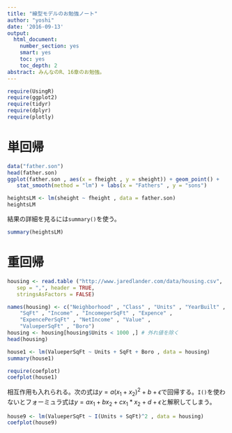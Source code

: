 ```yaml
---
title: "線型モデルのお勉強ノート"
author: "yoshi"
date: '2016-09-13'
output:
  html_document:
    number_section: yes
    smart: yes
    toc: yes
    toc_depth: 2
abstract: みんなのR、16章のお勉強。
---
```

```r
require(UsingR)
require(ggplot2)
require(tidyr)
require(dplyr)
require(plotly)
```
# 単回帰

```r
data("father.son")
head(father.son)
ggplot(father.son , aes(x = fheight , y = sheight)) + geom_point() +
   stat_smooth(method = "lm") + labs(x = "Fathers" , y = "sons")
```

```r
heightsLM <- lm(sheight ~ fheight , data = father.son)
heightsLM
```
結果の詳細を見るには`summary()`を使う。
```r
summary(heightsLM)
```
# 重回帰
```r
housing <- read.table ("http://www.jaredlander.com/data/housing.csv",
   sep = ",", header = TRUE,
   stringsAsFactors = FALSE)
```
```r
names(housing) <- c("Neighborhood" , "Class" , "Units" , "YearBuilt" ,
    "SqFt" , "Income" , "IncomeperSqFt" , "Expence" ,
    "ExpencePerSqFt" , "NetIncome" , "Value" ,
    "ValueperSqFt" , "Boro")
housing <- housing[housing$Units < 1000 ,] # 外れ値を除く
head(housing)
```

```r
house1 <- lm(ValueperSqFt ~ Units + SqFt + Boro , data = housing)
summary(house1)
```
```r
require(coefplot)
coefplot(house1)
```
相互作用も入れられる。次の式は$y=a(x_1 + x_2)^2 + b + \epsilon$で回帰する。`I()`を使わないとフォーミュラ式は$y=a x_1 + b x_2 + c x_1 * x_2 + d + \epsilon$と解釈してしまう。
```r
house9 <- lm(ValueperSqFt ~ I(Units + SqFt)^2 , data = housing)
coefplot(house9)
```

